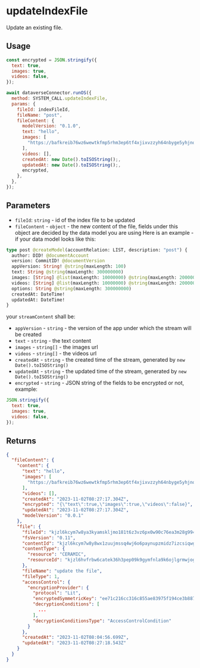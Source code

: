 # updateIndexFile

Update an existing file.

## Usage

```js
const encrypted = JSON.stringify({
  text: true,
  images: true,
  videos: false,
});

await dataverseConnector.runOS({
  method: SYSTEM_CALL.updateIndexFile,
  params: {
    fileId: indexFileId,
    fileName: "post",
    fileContent: {
      modelVersion: "0.1.0",
      text: "hello",
      images: [
        "https://bafkreib76wz6wewtkfmp5rhm3ep6tf4xjixvzzyh64nbyge5yhjno24yl4.ipfs.w3s.link",
      ],
      videos: [],
      createdAt: new Date().toISOString();,
      updatedAt: new Date().toISOString();,
      encrypted,
    },
  },
});
```

## Parameters

- `fileId`: `string` - id of the index file to be updated
- `fileContent` - `object` - the new content of the file, fields under this object are decided by the data model you are using
  Here is an example -
  if your data model looks like this:

```graphql
type post @createModel(accountRelation: LIST, description: "post") {
  author: DID! @documentAccount
  version: CommitID! @documentVersion
  appVersion: String! @string(maxLength: 100)
  text: String @string(maxLength: 300000000)
  images: [String] @list(maxLength: 10000000) @string(maxLength: 2000000)
  videos: [String] @list(maxLength: 10000000) @string(maxLength: 2000000)
  options: String @string(maxLength: 300000000)
  createdAt: DateTime!
  updatedAt: DateTime!
}
```

your `streamContent` shall be:

- `appVersion` - `string` - the version of the app under which the stream will be created
- `text` - `string` - the text content
- `images` - `string[]` - the images url
- `videos` - `string[]` - the videos url
- `createdAt` - `string` - the created time of the stream, generated by `new Date().toISOString()`
- `updatedAt` - `string` - the updated time of the stream, generated by `new Date().toISOString()`
- `encrypted` - `string` - JSON string of the fields to be encrypted or not, example:

```js
JSON.stringify({
  text: true,
  images: true,
  videos: false,
});
```

## Returns

```json
{
  "fileContent": {
    "content": {
      "text": "hello",
      "images": [
        "https://bafkreib76wz6wewtkfmp5rhm3ep6tf4xjixvzzyh64nbyge5yhjno24yl4.ipfs.w3s.link"
      ],
      "videos": [],
      "createdAt": "2023-11-02T08:27:17.304Z",
      "encrypted": "{\"text\":true,\"images\":true,\"videos\":false}",
      "updatedAt": "2023-11-02T08:27:17.304Z",
      "modelVersion": "0.0.1"
    },
    "file": {
      "fileId": "kjzl6kcym7w8ya3kyamskljmo181t6z3vz6px0w90c76ea3m28g994t58341ijt",
      "fsVersion": "0.11",
      "contentId": "kjzl6kcym7w8y8wx1zuujmssq4wj6o6paynupzmidz7izcsiqwgpnt1uyo9lg2a",
      "contentType": {
        "resource": "CERAMIC",
        "resourceId": "kjzl6hvfrbw6catek36h3pep09k9gymfnla9k6ojlgrmwjogvjqg8q3zpybl1yu"
      },
      "fileName": "update the file",
      "fileType": 1,
      "accessControl": {
        "encryptionProvider": {
          "protocol": "Lit",
          "encryptedSymmetricKey": "ee71c216cc316c855ae83975f194ce3b8871d9012fe469adca17a99a09a421c5fe2a5b02867fd08cbdd6f6f053199a198223ea97233a2b422675bd7b93c4fb088449a708632433d5613c3b9798d0559884bf6c4d500bb7ad890aa95863e591a0589492825be3e32a850d41cb8ced76d3bf5039c438fdc3246884fe18cd19fbe40000000000000020c4eeed8e00c9d5661a4f9ffa827ee1b979f682af7edee6fbae8bb82f30f868a08b08c77637e40519985ba8ffbb535580",
          "decryptionConditions": [
            ...
          ],
          "decryptionConditionsType": "AccessControlCondition"
        }
      },
      "createdAt": "2023-11-02T08:04:56.699Z",
      "updatedAt": "2023-11-02T08:27:18.543Z"
    }
  }
}
```
